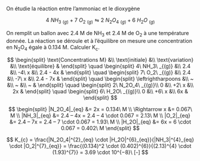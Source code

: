 ::: {.Exercise data-latex=""}

On étudie la réaction entre l'ammoniac et le dioxygène

$$
  4\ NH_3\ _{(g)} + 7\ O_2\ _{(g)} \leftrightharpoons 2\ N_2O_4\ _{(g)} + 6\ H_2O\ _{(g)}
$$

On remplit un ballon avec 2.4 M de NH~3~ et 2.4 M de O~2~ à une température donnée. La réaction se déroule et à l'équilibre on mesure une concentration en N~2~O~4~ égale à 0.134 M. Calculer K~c~.

\vspace{\stretch{1}}

:::

::: {.Answer data-latex=""}

$$
\begin{split}
  \text{Concentrations M} &\\
  \text{initiale} &\\
  \text{variation} &\\
  \text{équilibre} &
\end{split}
\quad
\begin{split}
  4\ NH_3\ _{(g)} &\\
  2.4 &\\
  -4\ x &\\
  2.4 - 4x &
\end{split}
\quad
\begin{split}
  7\ O_2\ _{(g)} &\\
  2.4 &\\
  -7\ x &\\
  2.4 - 7x &
\end{split}
\quad
\begin{split}
  \leftrightharpoons &\\
  ~ &\\
  ~ &\\
  ~ &
\end{split}
\quad
\begin{split}
  2\ N_2O_4\ _{(g)}\\
  0 &\\
  +2\ x &\\
  2x &
\end{split}
\quad
\begin{split}
  6\ H_2O\ _{(g)}\\
  0 &\\
  +6\ x &\\
  6x &
\end{split}
$$

$$
  \begin{split}
  |N_2O_4|_{eq} &= 2x = 0.134\ M \\
  \Rightarrow x &= 0.067\ M \\
  |NH_3|_{eq} &= 2.4 – 4x = 2.4 – 4 \cdot 0.067 = 2.13\ M \\ 
  |O_2|_{eq} &= 2.4 – 7x = 2.4 – 7 \cdot 0.067 = 1.93\ M \\ 
  |H_2O|_{eq} &= 6x = 6 \cdot 0.067 = 0.402\ M
  \end{split}
$$

$$
  K_{c} = \frac{|N_2O_4|^{2}_{eq} \cdot |H_2O|^{6}_{eq}}{|NH_3|^{4}_{eq} \cdot |O_2|^{7}_{eq}}
  = \frac{(0.134)^2 \cdot (0.402)^{6}}{(2.13)^{4} \cdot (1.93)^{7}} = 3.69 \cdot 10^{−8}\ [-]
$$

\newpage

:::

